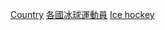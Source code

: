 {{Categories by country|nocat}}
{{Parent category}}

[[Category:奧運冰球運動員|Country]]
[[Category:各國冰球運動員|]]
[[Category:冬季奧運各國各項目運動員|Ice hockey]]
